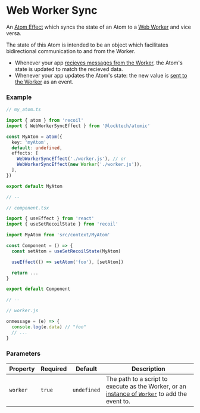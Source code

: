 
<Meta title="State/Effects/Web Worker Sync" />

# Web Worker Sync

An [Atom Effect](https://recoiljs.org/docs/guides/atom-effects/) which syncs the state of an Atom to a
[Web Worker](https://developer.mozilla.org/en-US/docs/Web/API/Web_Workers_API/Using_web_workers) and vice versa.

The state of this Atom is intended to be an object which facilitates bidirectional communication to and from the Worker.

* Whenever your app [recieves messages from the Worker](https://developer.mozilla.org/en-US/docs/Web/API/Web_Workers_API/Using_web_workers#sending_messages_to_and_from_a_shared_worker), the Atom's state is updated to match the recieved data.
* Whenever your app updates the Atom's state: the new value is [sent to the Worker](https://developer.mozilla.org/en-US/docs/Web/API/Worker/postMessage) as an event.

### Example

```ts
// my_atom.ts

import { atom } from 'recoil'
import { WebWorkerSyncEffect } from '@locktech/atomic'

const MyAtom = atom({
  key: 'myAtom',
  default: undefined,
  effects: [
    WebWorkerSyncEffect('./worker.js'), // or
    WebWorkerSyncEffect(new Worker('./worker.js')),
  ],
})

export default MyAtom

// --

// component.tsx

import { useEffect } from 'react'
import { useSetRecoilState } from 'recoil'

import MyAtom from 'src/context/MyAtom'

const Component = () => {
  const setAtom = useSetRecoilState(MyAtom)

  useEffect(() => setAtom('foo'), [setAtom])

  return ...
}

export default Component

// --

// worker.js

onmessage = (e) => {
  console.log(e.data) // "foo"
  // ...
}
```

### Parameters

| Property     	| Required     	| Default     	| Description                                                                                                                                                                                                      	|
|--------------	|--------------	|--------------	|-----------------------------------------------------------------------------------------------------------------------------------------------------------------------------------------------------------------	|
| `worker`      | `true`       	| `undefined`  	| The path to a script to execute as the Worker, or an [instance of `Worker`](https://developer.mozilla.org/en-US/docs/Web/API/Web_Workers_API/Using_web_workers#spawning_a_dedicated_worker) to add the event to.	|
